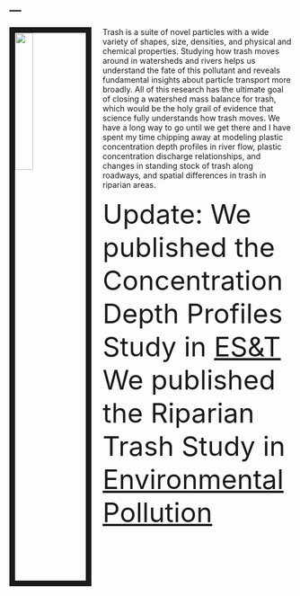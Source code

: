 ---
---

<img src="images/trash_transport.png" style="width:25%; border:10px solid; margin-right: 20px" align="left">

Trash is a suite of novel particles with a wide variety of shapes, size, densities, and physical and chemical properties. Studying how trash moves around in watersheds and rivers helps us understand the fate of this pollutant and reveals fundamental insights about particle transport more broadly. All of this research has the ultimate goal of closing a watershed mass balance for trash, which would be the holy grail of evidence that science fully understands how trash moves. We have a long way to go until we get there and I have spent my time chipping away at modeling plastic concentration depth profiles in river flow, plastic concentration discharge relationships, and changes in standing stock of trash along roadways, and spatial differences in trash in riparian areas. 

<font size="15"> 
Update:
We published the Concentration Depth Profiles Study in [ES&T](https://pubs.acs.org/doi/10.1021/acs.est.1c01768)
We published the Riparian Trash Study in [Environmental Pollution](https://doi.org/10.1016/j.envpol.2019.04.052)
</font>


